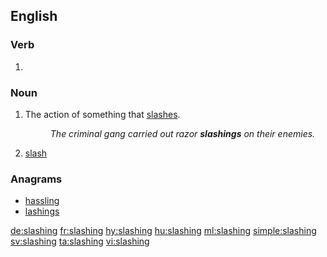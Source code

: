 ==English==

===Verb===
{{head|en}}

# {{present participle of|slash|lang=en}}

===Noun===
{{en-noun|~}}

# The action of something that [[slash]]es.
#: ''The criminal gang carried out razor '''slashings''' on their enemies.''
# {{cx|forestry|in the plural|lang=en}} [[slash]] {{qualifier|woody debris}}

===Anagrams===
* [[hassling#English|hassling]]
* [[lashings#English|lashings]]

[[de:slashing]]
[[fr:slashing]]
[[hy:slashing]]
[[hu:slashing]]
[[ml:slashing]]
[[simple:slashing]]
[[sv:slashing]]
[[ta:slashing]]
[[vi:slashing]]